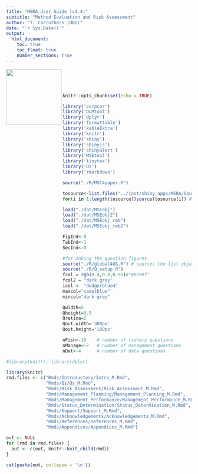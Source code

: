```yaml
---
title: "MERA User Guide (v4.4)"
subtitle: "Method Evaluation and Risk Assessment"
author: "T. Carruthers (UBC)"
date: "`r Sys.Date()`"
output: 
  html_document:
    toc: true
    toc_float: true
    number_sections: true
---
```

<img src="./Images/DLMtool.png" width="150" align="left">


<br><br><br>

```r
knitr::opts_chunk$set(echo = TRUE)

library('corpcor')
library('DLMtool')
library('dplyr')
library('formattable')
library('kableExtra')
library('knitr')
library('shiny')
library('shinyjs')
library('shinyalert')
library('MSEtool')
library('tinytex')
library('DT')
library('rmarkdown')

source("./R/MSC4paper.R")

tosource<-list.files("../inst/shiny_apps/MERA/Source/Questionnaire/",full.names = T)
for(i in 1:length(tosource))source(tosource[i]) # all fishery, management and data plots

load("./dat/MSEobj")
load("./dat/MSEobj2")
load("./dat/MSEobj_reb")
load("./dat/MSEobj_reb2")

FigInd<-0
TabInd<-1
SecInd<-0

#for making the question figures
source("./R/global4UG.R") # sources the list objects for the various questions
source("./R/Q_setup.R")
fcol = rgb(0.4,0.8,0.95)#"#0299f"
fcol2 = "dark grey"
icol <- "dodgerblue4"
maxcol="cadetblue"
mincol="dark grey"

Qwidth=5
Qheight=3.5
Qretina=2
Qout.width='300px'
Qout.height='180px'

nFish<-19    # number of fishery questions
nManage<-7   # number of management questions
nDat<-4      # number of data questions

```

```r
#library(knitr); library(dplyr)
```


```r
library(knitr)
rmd.files <- c("Rmds/Introductory/Intro_M.Rmd",
               "Rmds/Qs/Qs_M.Rmd",
               "Rmds/Risk_Assessment/Risk_Assessment_M.Rmd",
               "Rmds/Management_Planning/Management_Planning_M.Rmd",
               "Rmds/Management_Performance/Management_Performance_M.Rmd",
               "Rmds/Status_Determination/Status_Determination_M.Rmd",
               "Rmds/Support/Support_M.Rmd",
               "Rmds/Acknowledgements/Acknowledgements_M.Rmd",
               "Rmds/References/References_M.Rmd",
               "Rmds/Appendices/Appendices_M.Rmd")

out <- NULL
for (rmd in rmd.files) {
  out <- c(out, knitr::knit_child(rmd))
}
```


```r
cat(paste(out, collapse = '\n'))
```

